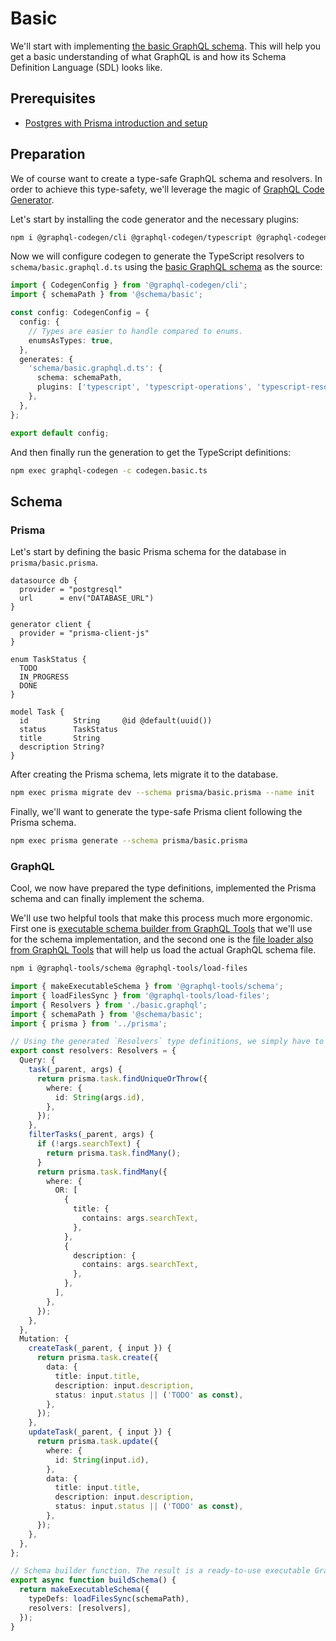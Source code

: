 # Basic

We'll start with implementing [the basic GraphQL schema](/get-started#basic). This will help you get a basic understanding of what GraphQL is and how its Schema Definition Language (SDL) looks like.

## Prerequisites

- [Postgres with Prisma introduction and setup](introduction)

## Preparation

We of course want to create a type-safe GraphQL schema and resolvers. In order to achieve this type-safety, we'll leverage the magic of [GraphQL Code Generator](https://the-guild.dev/graphql/codegen).

Let's start by installing the code generator and the necessary plugins:

```sh npm2yarn
npm i @graphql-codegen/cli @graphql-codegen/typescript @graphql-codegen/typescript-operations @graphql-codegen/typescript-resolvers
```

Now we will configure codegen to generate the TypeScript resolvers to `schema/basic.graphql.d.ts` using the [basic GraphQL schema](/get-started#basic) as the source:

```ts filename="examples/database/mongodb/codegen.basic.ts"
import { CodegenConfig } from '@graphql-codegen/cli';
import { schemaPath } from '@schema/basic';

const config: CodegenConfig = {
  config: {
    // Types are easier to handle compared to enums.
    enumsAsTypes: true,
  },
  generates: {
    'schema/basic.graphql.d.ts': {
      schema: schemaPath,
      plugins: ['typescript', 'typescript-operations', 'typescript-resolvers'],
    },
  },
};

export default config;
```

And then finally run the generation to get the TypeScript definitions:

```sh npm2yarn
npm exec graphql-codegen -c codegen.basic.ts
```

## Schema

### Prisma

Let's start by defining the basic Prisma schema for the database in `prisma/basic.prisma`.

```prisma filename="examples/database/postgres-with-prisma/prisma/basic.prisma"
datasource db {
  provider = "postgresql"
  url      = env("DATABASE_URL")
}

generator client {
  provider = "prisma-client-js"
}

enum TaskStatus {
  TODO
  IN_PROGRESS
  DONE
}

model Task {
  id          String     @id @default(uuid())
  status      TaskStatus
  title       String
  description String?
}
```

After creating the Prisma schema, lets migrate it to the database.

```sh npm2yarn
npm exec prisma migrate dev --schema prisma/basic.prisma --name init
```

Finally, we'll want to generate the type-safe Prisma client following the Prisma schema.

```sh npm2yarn
npm exec prisma generate --schema prisma/basic.prisma
```

### GraphQL

Cool, we now have prepared the type definitions, implemented the Prisma schema and can finally implement the schema.

We'll use two helpful tools that make this process much more ergonomic. First one is [executable schema builder from GraphQL Tools](https://the-guild.dev/graphql/tools/docs/generate-schema) that we'll use for the schema implementation, and the second one is the [file loader also from GraphQL Tools](https://the-guild.dev/graphql/tools/docs/schema-loading#load-typedefsdocumentnode-and-resolvers-from-files) that will help us load the actual GraphQL schema file.

```sh npm2yarn
npm i @graphql-tools/schema @graphql-tools/load-files
```

```ts filename="examples/database/postgres-with-prisma/schema/basic.ts"
import { makeExecutableSchema } from '@graphql-tools/schema';
import { loadFilesSync } from '@graphql-tools/load-files';
import { Resolvers } from './basic.graphql';
import { schemaPath } from '@schema/basic';
import { prisma } from '../prisma';

// Using the generated `Resolvers` type definitions, we simply have to implement them to communicate with Postgres through Prisma.
export const resolvers: Resolvers = {
  Query: {
    task(_parent, args) {
      return prisma.task.findUniqueOrThrow({
        where: {
          id: String(args.id),
        },
      });
    },
    filterTasks(_parent, args) {
      if (!args.searchText) {
        return prisma.task.findMany();
      }
      return prisma.task.findMany({
        where: {
          OR: [
            {
              title: {
                contains: args.searchText,
              },
            },
            {
              description: {
                contains: args.searchText,
              },
            },
          ],
        },
      });
    },
  },
  Mutation: {
    createTask(_parent, { input }) {
      return prisma.task.create({
        data: {
          title: input.title,
          description: input.description,
          status: input.status || ('TODO' as const),
        },
      });
    },
    updateTask(_parent, { input }) {
      return prisma.task.update({
        where: {
          id: String(input.id),
        },
        data: {
          title: input.title,
          description: input.description,
          status: input.status || ('TODO' as const),
        },
      });
    },
  },
};

// Schema builder function. The result is a ready-to-use executable GraphQL schema.
export async function buildSchema() {
  return makeExecutableSchema({
    typeDefs: loadFilesSync(schemaPath),
    resolvers: [resolvers],
  });
}
```
